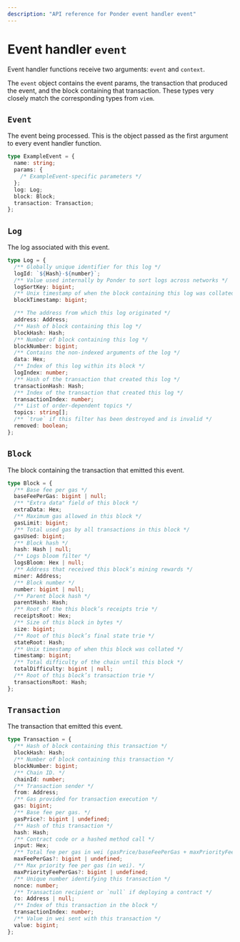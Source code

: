 ```yaml
---
description: "API reference for Ponder event handler event"
---
```


# Event handler `event`

Event handler functions receive two arguments: `event` and `context`.

The `event` object contains the event params, the transaction that produced the event, and the block containing that transaction. These types very closely match the corresponding types from `viem`.

## `Event`

The event being processed. This is the object passed as the first argument to every event handler function.

```ts
type ExampleEvent = {
  name: string;
  params: {
    /* ExampleEvent-specific parameters */
  };
  log: Log;
  block: Block;
  transaction: Transaction;
};
```

## `Log`

The log associated with this event.

```ts
type Log = {
  /** Globally unique identifier for this log */
  logId: `${Hash}-${number}`;
  /** Value used internally by Ponder to sort logs across networks */
  logSortKey: bigint;
  /** Unix timestamp of when the block containing this log was collated */
  blockTimestamp: bigint;

  /** The address from which this log originated */
  address: Address;
  /** Hash of block containing this log */
  blockHash: Hash;
  /** Number of block containing this log */
  blockNumber: bigint;
  /** Contains the non-indexed arguments of the log */
  data: Hex;
  /** Index of this log within its block */
  logIndex: number;
  /** Hash of the transaction that created this log */
  transactionHash: Hash;
  /** Index of the transaction that created this log */
  transactionIndex: number;
  /** List of order-dependent topics */
  topics: string[];
  /** `true` if this filter has been destroyed and is invalid */
  removed: boolean;
};
```

## `Block`

The block containing the transaction that emitted this event.

```ts
type Block = {
  /** Base fee per gas */
  baseFeePerGas: bigint | null;
  /** "Extra data" field of this block */
  extraData: Hex;
  /** Maximum gas allowed in this block */
  gasLimit: bigint;
  /** Total used gas by all transactions in this block */
  gasUsed: bigint;
  /** Block hash */
  hash: Hash | null;
  /** Logs bloom filter */
  logsBloom: Hex | null;
  /** Address that received this block’s mining rewards */
  miner: Address;
  /** Block number */
  number: bigint | null;
  /** Parent block hash */
  parentHash: Hash;
  /** Root of the this block’s receipts trie */
  receiptsRoot: Hex;
  /** Size of this block in bytes */
  size: bigint;
  /** Root of this block’s final state trie */
  stateRoot: Hash;
  /** Unix timestamp of when this block was collated */
  timestamp: bigint;
  /** Total difficulty of the chain until this block */
  totalDifficulty: bigint | null;
  /** Root of this block’s transaction trie */
  transactionsRoot: Hash;
};
```

## `Transaction`

The transaction that emitted this event.

```ts
type Transaction = {
  /** Hash of block containing this transaction */
  blockHash: Hash;
  /** Number of block containing this transaction */
  blockNumber: bigint;
  /** Chain ID. */
  chainId: number;
  /** Transaction sender */
  from: Address;
  /** Gas provided for transaction execution */
  gas: bigint;
  /** Base fee per gas. */
  gasPrice?: bigint | undefined;
  /** Hash of this transaction */
  hash: Hash;
  /** Contract code or a hashed method call */
  input: Hex;
  /** Total fee per gas in wei (gasPrice/baseFeePerGas + maxPriorityFeePerGas). */
  maxFeePerGas?: bigint | undefined;
  /** Max priority fee per gas (in wei). */
  maxPriorityFeePerGas?: bigint | undefined;
  /** Unique number identifying this transaction */
  nonce: number;
  /** Transaction recipient or `null` if deploying a contract */
  to: Address | null;
  /** Index of this transaction in the block */
  transactionIndex: number;
  /** Value in wei sent with this transaction */
  value: bigint;
};
```

